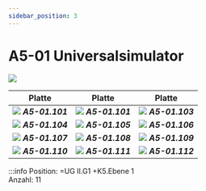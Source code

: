 ```yaml
---
sidebar_position: 3
---
```


# A5-01 Universalsimulator

[![](/image/Labore/B1/Laborplatten/hps/hps_sps_universal_simulator_min.webp)](/image/Labore/B1/Laborplatten/hps/hps_sps_universal_simulator.webp)


| Platte | Platte | Platte |
|----|----|---|
| ![](/image/Labore/B1/Laborplatten/hps/hps_a5_01_101.webp) ***A5-01.101*** | ![](/image/Labore/B1/Laborplatten/hps/hps_a5_01_101.webp) ***A5-01.101*** | ![](/image/Labore/B1/Laborplatten/hps/hps_a5_01_103.webp) ***A5-01.103*** |
| ![](/image/Labore/B1/Laborplatten/hps/hps_a5_01_104.webp) ***A5-01.104*** | ![](/image/Labore/B1/Laborplatten/hps/hps_a5_01_105.webp) ***A5-01.105*** | ![](/image/Labore/B1/Laborplatten/hps/hps_a5_01_106.webp) ***A5-01.106*** |
| ![](/image/Labore/B1/Laborplatten/hps/hps_a5_01_107.webp) ***A5-01.107*** | ![](/image/Labore/B1/Laborplatten/hps/hps_a5_01_108.webp) ***A5-01.108*** | ![](/image/Labore/B1/Laborplatten/hps/hps_a5_01_109.webp) ***A5-01.109*** |
| ![](/image/Labore/B1/Laborplatten/hps/hps_a5_01_110.webp) ***A5-01.110*** | ![](/image/Labore/B1/Laborplatten/hps/hps_a5_01_111.webp) ***A5-01.111*** | ![](/image/Labore/B1/Laborplatten/hps/hps_a5_01_112.webp) ***A5-01.112*** |

:::info
Position:   =UG II.G1  +K5.Ebene 1  \
Anzahl: 11